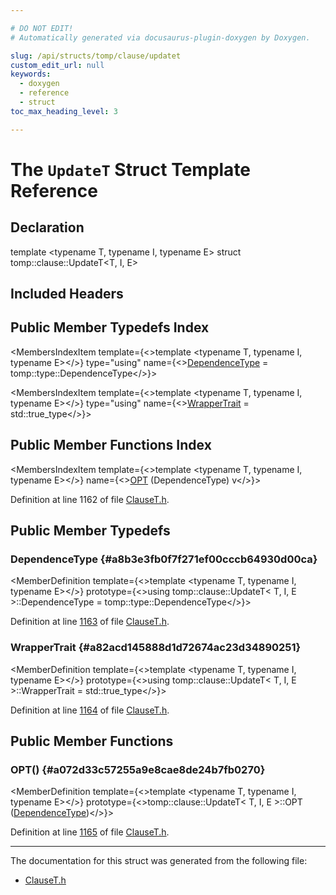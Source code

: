 ```yaml
---

# DO NOT EDIT!
# Automatically generated via docusaurus-plugin-doxygen by Doxygen.

slug: /api/structs/tomp/clause/updatet
custom_edit_url: null
keywords:
  - doxygen
  - reference
  - struct
toc_max_heading_level: 3

---
```





# The `UpdateT` Struct Template Reference

<DoxygenPage pluginConfig={pluginConfig}>



## Declaration

<CodeBlock>template &lt;typename T, typename I, typename E&gt;
struct tomp::clause::UpdateT&lt;T, I, E&gt;</CodeBlock>

## Included Headers

<IncludesList>
<IncludesListItem
  filePath="llvm/Frontend/OpenMP/ClauseT.h"
  permalink="/docs/api/files/include/include/llvm/include/llvm/frontend/include/llvm/frontend/openmp/clauset-h"
  isLocal="true" />
</IncludesList>

## Public Member Typedefs Index

<MembersIndex>

<MembersIndexItem
  template={<>template &lt;typename T, typename I, typename E&gt;</>}
  type="using"
  name={<><a href="#a8b3e3fb0f7f271ef00cccb64930d00ca">DependenceType</a> = tomp::type::DependenceType</>}>
</MembersIndexItem>

<MembersIndexItem
  template={<>template &lt;typename T, typename I, typename E&gt;</>}
  type="using"
  name={<><a href="#a82acd145888d1d72674ac23d34890251">WrapperTrait</a> = std::true&#95;type</>}>
</MembersIndexItem>

</MembersIndex>

## Public Member Functions Index

<MembersIndex>

<MembersIndexItem
  template={<>template &lt;typename T, typename I, typename E&gt;</>}
  name={<><a href="#a072d33c57255a9e8cae8de24b7fb0270">OPT</a> (DependenceType) v</>}>
</MembersIndexItem>

</MembersIndex>


Definition at line 1162 of file <a href="/docs/api/files/include/include/llvm/include/llvm/frontend/include/llvm/frontend/openmp/clauset-h">ClauseT.h</a>.

<SectionDefinition>

## Public Member Typedefs

### DependenceType {#a8b3e3fb0f7f271ef00cccb64930d00ca}

<MemberDefinition
  template={<>template &lt;typename T, typename I, typename E&gt;</>}
  prototype={<>using tomp::clause::UpdateT&lt; T, I, E &gt;::DependenceType =  tomp::type::DependenceType</>}>

Definition at line <a href="/docs/api/files/include/include/llvm/include/llvm/frontend/include/llvm/frontend/openmp/clauset-h/#l01163">1163</a> of file <a href="/docs/api/files/include/include/llvm/include/llvm/frontend/include/llvm/frontend/openmp/clauset-h">ClauseT.h</a>.
</MemberDefinition>

### WrapperTrait {#a82acd145888d1d72674ac23d34890251}

<MemberDefinition
  template={<>template &lt;typename T, typename I, typename E&gt;</>}
  prototype={<>using tomp::clause::UpdateT&lt; T, I, E &gt;::WrapperTrait =  std::true&#95;type</>}>

Definition at line <a href="/docs/api/files/include/include/llvm/include/llvm/frontend/include/llvm/frontend/openmp/clauset-h/#l01164">1164</a> of file <a href="/docs/api/files/include/include/llvm/include/llvm/frontend/include/llvm/frontend/openmp/clauset-h">ClauseT.h</a>.
</MemberDefinition>

</SectionDefinition>

<SectionDefinition>

## Public Member Functions

### OPT() {#a072d33c57255a9e8cae8de24b7fb0270}

<MemberDefinition
  template={<>template &lt;typename T, typename I, typename E&gt;</>}
  prototype={<>tomp::clause::UpdateT&lt; T, I, E &gt;::OPT (<a href="#a8b3e3fb0f7f271ef00cccb64930d00ca">DependenceType</a>)</>}>

Definition at line <a href="/docs/api/files/include/include/llvm/include/llvm/frontend/include/llvm/frontend/openmp/clauset-h/#l01165">1165</a> of file <a href="/docs/api/files/include/include/llvm/include/llvm/frontend/include/llvm/frontend/openmp/clauset-h">ClauseT.h</a>.
</MemberDefinition>

</SectionDefinition>

<hr/>

The documentation for this struct was generated from the following file:

<ul>
<li><a href="/docs/api/files/include/include/llvm/include/llvm/frontend/include/llvm/frontend/openmp/clauset-h">ClauseT.h</a></li>
</ul>

</DoxygenPage>
